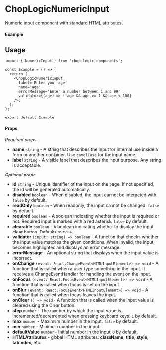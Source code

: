 
<Meta of={NumericInput} title='NumericInput' />

# ChopLogicNumericInput

Numeric input component with standard HTML attributes.

#### Example

<Canvas of={NumericInput.Default} />

## Usage

```tsx
import { NumericInput } from 'chop-logic-components';

const Example = () => {
  return (
    <ChopLogicNumericInput
      label='Enter your age'
      name='age'
      errorMessage='Enter a number between 1 and 99'
      validator={(age) => !!age && age >= 1 && age < 100}
    />;
  );
};

export default Example;
```

#### Props

_Required props_

- **name** `string` - A string that describes the input for internal use inside a form or another container. Use `camelCase` for the input name.
- **label** `string` - A visible label that describes the input purpose. Any string is acceptable.

_Optional props_

- **id** `string` - Unique identifier of the input on the page. If not specified, the id will be generated automatically.
- **disabled** `boolean` - When disabled, the input cannot be interacted with. `false` by default.
- **readOnly** `boolean` - When readonly, the input cannot be changed. `false` by default.
- **required** `boolean` - A boolean indicating whether the input is required or not. Required input is marked with a red asterisk. `false` by default.
- **clearable** `boolean` - A boolean indicating whether to display the input clear button. Defaults to `true`.
- **validator** `(input: string) => boolean` - A function that checks whether the input value matches the given conditions. When invalid, the input becomes highlighted and displays an error message.
- **errorMessage** - An optional string that displays when the input value is incorrect.
- **onChange** `(event: React.ChangeEvent<HTMLInputElement>) => void` - A function that is called when a user type something in the input. It receives a ChangeEventHandler for handling the event on the input.
- **onFocus** `(event: React.FocusEvent<HTMLInputElement>) => void` - A function that is called when focus is set on the input.
- **onBlur** `(event: React.FocusEvent<HTMLInputElement>) => void` - A function that is called when focus leaves the input.
- **onClear** `() => void` - A function that is called when the input value is cleared using the Clear button.
- **step** `number` - The number by which the input value is incremented/decremented when pressing keyboard keys. `1` by default.
- **max** `number` - Maximum number in the input. `false` by default.
- **min** `number` - Minimum number in the input.
- **defaultValue** `number` - Initial number in the input. `0` by default.
- **HTMLAttributes** - global HTML attributes: **className**, **title**, **style**, **tabIndex**, etc.
